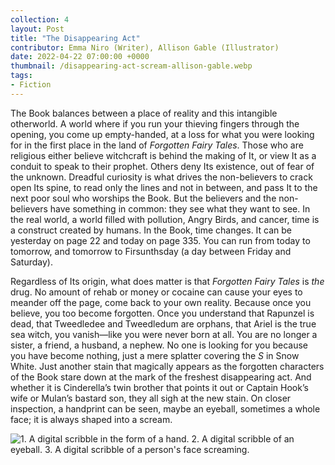 ---
collection: 4
layout: Post
title: "The Disappearing Act"
contributor: Emma Niro (Writer), Allison Gable (Illustrator)
date: 2022-04-22 07:00:00 +0000
thumbnail: /disappearing-act-scream-allison-gable.webp
tags: 
- Fiction
---

The Book balances between a place of reality and this intangible otherworld. A world where if you run your thieving fingers through the opening, you come up empty-handed, at a loss for what you were looking for in the first place in the land of <em>Forgotten Fairy Tales</em>. Those who are religious either believe witchcraft is behind the making of It, or view It as a conduit to speak to their prophet. Others deny Its existence, out of fear of the unknown. Dreadful curiosity is what drives the non-believers to crack open Its spine, to read only the lines and not in between, and pass It to the next poor soul who worships the Book. But the believers and the non-believers have something in common: they see what they want to see. In the real world, a world filled with pollution, Angry Birds, and cancer, time is a construct created by humans. In the Book, time changes. It can be yesterday on page 22 and today on page 335. You can run from today to tomorrow, and tomorrow to Firsunthsday (a day between Friday and Saturday).

Regardless of Its origin, what does matter is that <em>Forgotten Fairy Tales</em> is <em>the</em> drug. No amount of rehab or money or cocaine can cause your eyes to meander off the page, come back to your own reality. Because once you believe, you too become forgotten. Once you understand that Rapunzel is dead, that Tweedledee and Tweedledum are orphans, that Ariel is the true sea witch, you vanish—like you were never born at all. You are no longer a sister, a friend, a husband, a nephew. No one is looking for you because you have become nothing, just a mere splatter covering the <em>S</em> in Snow White. Just another stain that magically appears as the forgotten characters of the Book stare down at the mark of the freshest disappearing act. And whether it is Cinderella’s twin brother that points it out or Captain Hook’s wife or Mulan’s bastard son, they all sigh at the new stain. On closer inspection, a handprint can be seen, maybe an eyeball, sometimes a whole face; it is always shaped into a scream. 

<div class="center">
    <img src="{{ site.baseurl }}/uploads/4/disappearing-act-allison-gable.gif"
        alt="1. A digital scribble in the form of a hand. 2. A digital scribble of an eyeball. 3. A digital scribble of a person's face screaming."
        class="w250" />
</div>

